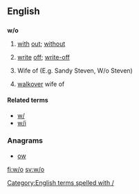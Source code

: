 {{also|Appendix:Variations of "wo"}}
==English==

==={{abbreviation}}===
'''w/o'''

# [[with]] [[out]]; [[without]]
# {{context|finance|insurance}} [[write]] [[off]]; [[write-off]]
# Wife of (E.g. Sandy Steven, W/o Steven)
# {{tennis}} [[walkover]] wife of

====Related terms====
* [[w/]]
* [[w/i]]

===Anagrams===
* [[ow#English|ow]] 

[[Category:English terms spelled with /]]

[[fi:w/o]]
[[sv:w/o]]